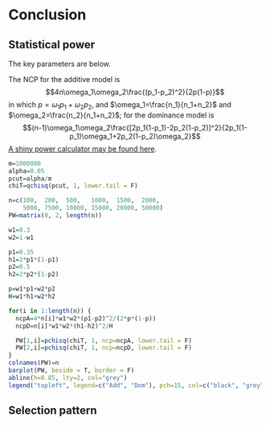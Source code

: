 # Conclusion

## Statistical power
The key parameters are below.

The NCP for the additive model is 
$$4n\omega_1\omega_2\frac{(p_1-p_2)^2}{2p(1-p)}$$
in which $p=\omega_1p_1+\omega_2p_2$, and $\omega_1=\frac{n_1}{n_1+n_2}$ and $\omega_2=\frac{n_2}{n_1+n_2}$;
for the dominance model is 
$$(n-1)\omega_1\omega_2\frac{[2p_1(1-p_1)-2p_2(1-p_2)]^2}{2p_1(1-p_1)\omega_1+2p_2(1-p_2)\omega_2}$$
[A shiny power calculator may be found here](https://gc5k.shinyapps.io/eigengwaspowercal/).

```r
m=1000000
alpha=0.05
pcut=alpha/m
chiT=qchisq(pcut, 1, lower.tail = F)

n=c(100,  200,  500,   1000,  1500,  2000,
    5000, 7500, 10000, 15000, 20000, 50000)
PW=matrix(0, 2, length(n))

w1=0.3
w2=1-w1

p1=0.35
h1=2*p1*(1-p1)
p2=0.5
h2=2*p2*(1-p2)

p=w1*p1+w2*p2
H=w1*h1+w2*h2

for(i in 1:length(n)) {
  ncpA=4*n[i]*w1*w2*(p1-p2)^2/(2*p*(1-p))
  ncpD=n[i]*w1*w2*(h1-h2)^2/H

  PW[1,i]=pchisq(chiT, 1, ncp=ncpA, lower.tail = F)
  PW[2,i]=pchisq(chiT, 1, ncp=ncpD, lower.tail = F)
}
colnames(PW)=n
barplot(PW, beside = T, border = F)
abline(h=0.85, lty=2, col="grey")
legend("topleft", legend=c("Add", "Dom"), pch=15, col=c("black", "grey"), bty='n')

```

## Selection pattern
